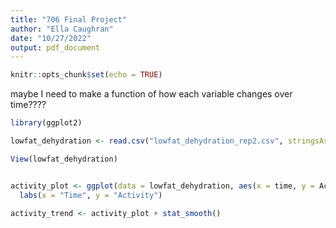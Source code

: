 ```yaml
---
title: "706 Final Project"
author: "Ella Caughran"
date: "10/27/2022"
output: pdf_document
---
```


```r
knitr::opts_chunk$set(echo = TRUE)
```

maybe I need to make a function of how each variable changes over time????
```r
library(ggplot2)

lowfat_dehydration <- read.csv("lowfat_dehydration_rep2.csv", stringsAsFactors = TRUE)

View(lowfat_dehydration)

```

```r


```

```r




activity_plot <- ggplot(data = lowfat_dehydration, aes(x = time, y = Activity, color = Animal_ID)) + geom_point() + theme_classic() + theme(legend.position = 'top') + 
  labs(x = "Time", y = "Activity")

activity_trend <- activity_plot + stat_smooth()

```
